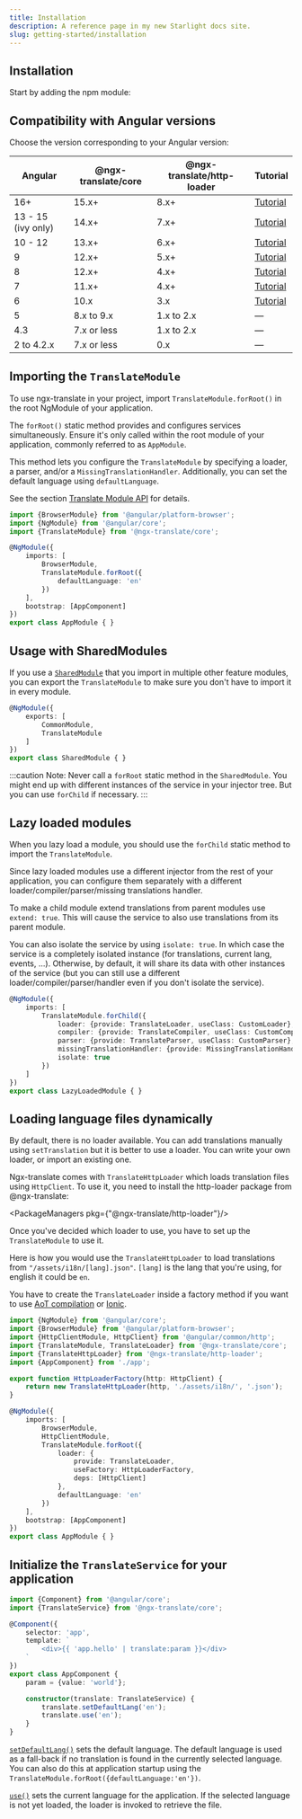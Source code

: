 ```yaml
---
title: Installation
description: A reference page in my new Starlight docs site.
slug: getting-started/installation
---
```




## Installation

Start by adding the npm module:

<PackageManagers pkg="@ngx-translate/core" />


## Compatibility with Angular versions

Choose the version corresponding to your Angular version:


| Angular       | @ngx-translate/core | @ngx-translate/http-loader | Tutorial |
| ------------- | ------------------- | -------------------------- |--- |
| 16+ | 15.x+ | 8.x+ | [Tutorial](https://www.codeandweb.com/babeledit/tutorials/how-to-translate-your-angular-app-with-ngx-translate) |
| 13 - 15 (ivy only) | 14.x+               | 7.x+ | [Tutorial](https://www.codeandweb.com/babeledit/tutorials/how-to-translate-your-angular-app-with-ngx-translate) |
| 10 - 12   | 13.x+               | 6.x+  | [Tutorial](https://www.codeandweb.com/babeledit/tutorials/how-to-translate-your-angular-app-with-ngx-translate) |
| 9             | 12.x+               | 5.x+  | [Tutorial](https://www.codeandweb.com/babeledit/tutorials/how-to-translate-your-angular-app-with-ngx-translate) |
| 8             | 12.x+               | 4.x+  | [Tutorial](https://www.codeandweb.com/babeledit/tutorials/how-to-translate-your-angular-app-with-ngx-translate) |
| 7             | 11.x+               | 4.x+  | [Tutorial](https://www.codeandweb.com/babeledit/tutorials/how-to-translate-your-angular7-app-with-ngx-translate) |
| 6             | 10.x                | 3.x   | [Tutorial](https://www.codeandweb.com/babeledit/tutorials/how-to-translate-your-angular6-app-with-ngx-translate) |
| 5             | 8.x to 9.x          | 1.x to 2.x | &mdash; |
| 4.3           | 7.x or less         | 1.x to 2.x  | &mdash; |
| 2 to 4.2.x    | 7.x or less         | 0.x  | &mdash; |



## Importing the `TranslateModule`

To use ngx-translate in your project, import `TranslateModule.forRoot()` in the
root NgModule of your application.

The `forRoot()` static method provides and configures services simultaneously.
Ensure it's only called within the root module of your application, commonly
referred to as `AppModule`.

This method lets you configure the `TranslateModule` by specifying a loader,
a parser, and/or a `MissingTranslationHandler`. Additionally, you can set the
default language using `defaultLanguage`.

See the section [Translate Module API](/reference/translate-module-api) for details.

```ts {3,8-10}  title="app.module.ts"
import {BrowserModule} from '@angular/platform-browser';
import {NgModule} from '@angular/core';
import {TranslateModule} from '@ngx-translate/core';

@NgModule({
    imports: [
        BrowserModule,
        TranslateModule.forRoot({
            defaultLanguage: 'en'
        })
    ],
    bootstrap: [AppComponent]
})
export class AppModule { }
```



## Usage with SharedModules

If you use a [`SharedModule`](https://angular.dev/guide/ngmodules/sharing) that you import in multiple other feature modules,
you can export the `TranslateModule` to make sure you don't have to import it in every module.

```ts
@NgModule({
    exports: [
        CommonModule,
        TranslateModule
    ]
})
export class SharedModule { }
```

:::caution
Note: Never call a `forRoot` static method in the `SharedModule`. You might end up with different instances of the service in your injector tree. But you can use `forChild` if necessary.
:::

## Lazy loaded modules

When you lazy load a module, you should use the `forChild` static method to import the `TranslateModule`.

Since lazy loaded modules use a different injector from the rest of your application, you can configure them separately with a different loader/compiler/parser/missing translations handler.

To make a child module extend translations from parent modules use `extend: true`. This will cause the service to also
use translations from its parent module.

You can also isolate the service by using `isolate: true`. In which case the service is a completely isolated instance (for translations, current lang, events, ...).
Otherwise, by default, it will share its data with other instances of the service (but you can still use a different loader/compiler/parser/handler even if you don't isolate the service).

```ts
@NgModule({
    imports: [
        TranslateModule.forChild({
            loader: {provide: TranslateLoader, useClass: CustomLoader},
            compiler: {provide: TranslateCompiler, useClass: CustomCompiler},
            parser: {provide: TranslateParser, useClass: CustomParser},
            missingTranslationHandler: {provide: MissingTranslationHandler, useClass: CustomHandler},
            isolate: true
        })
    ]
})
export class LazyLoadedModule { }
```

## Loading language files dynamically

By default, there is no loader available. You can add translations manually using `setTranslation` but it is better to use a loader.
You can write your own loader, or import an existing one.

Ngx-translate comes with `TranslateHttpLoader` which loads translation files using `HttpClient`.
To use it, you need to install the http-loader package from @ngx-translate:

<PackageManagers pkg={"@ngx-translate/http-loader"}/>

Once you've decided which loader to use, you have to set up the `TranslateModule` to use it.

Here is how you would use the `TranslateHttpLoader` to load
translations from `"/assets/i18n/[lang].json"`. `[lang]` is the lang that you're using, for english it could be `en`.

You have to create the `TranslateLoader` inside a factory method if you want to
use [AoT compilation](https://angular.dev/tools/cli/aot-compiler) or [Ionic](http://ionic.io/).

```ts {3-5,8-10,16-23} title="app.module.ts"
import {NgModule} from '@angular/core';
import {BrowserModule} from '@angular/platform-browser';
import {HttpClientModule, HttpClient} from '@angular/common/http';
import {TranslateModule, TranslateLoader} from '@ngx-translate/core';
import {TranslateHttpLoader} from '@ngx-translate/http-loader';
import {AppComponent} from './app';

export function HttpLoaderFactory(http: HttpClient) {
    return new TranslateHttpLoader(http, './assets/i18n/', '.json');
}

@NgModule({
    imports: [
        BrowserModule,
        HttpClientModule,
        TranslateModule.forRoot({
            loader: {
                provide: TranslateLoader,
                useFactory: HttpLoaderFactory,
                deps: [HttpClient]
            },
            defaultLanguage: 'en'
        })
    ],
    bootstrap: [AppComponent]
})
export class AppModule { }
```


## Initialize the `TranslateService` for your application


```ts {2,7,11-16} title="app.component.ts"
import {Component} from '@angular/core';
import {TranslateService} from '@ngx-translate/core';

@Component({
    selector: 'app',
    template: `
        <div>{{ 'app.hello' | translate:param }}</div>
    `
})
export class AppComponent {
    param = {value: 'world'};

    constructor(translate: TranslateService) {
        translate.setDefaultLang('en');
        translate.use('en');
    }
}
```

[`setDefaultLang()`](/reference/translate-service-api/#setdefaultlang) sets the default language. The default language is used
as a fall-back if no translation is found in the currently selected language.
You can also do this at application startup using the `TranslateModule.forRoot({defaultLanguage:'en'})`.

[`use()`](/reference/translate-service-api/#use) sets the current language for the application. If the selected language is not yet
loaded, the loader is invoked to retrieve the file.

